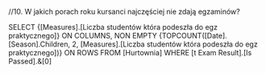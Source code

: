 //10. W jakich porach roku kursanci najczęściej nie zdają egzaminów?

SELECT 
    {[Measures].[Liczba studentów która podeszła do egz praktycznego]} ON COLUMNS,
    NON EMPTY {TOPCOUNT([Date].[Season].Children, 2, [Measures].[Liczba studentów która podeszła do egz praktycznego])} ON ROWS
FROM 
    [Hurtownia]
WHERE 
    [t Exam Result].[Is Passed].&[0]

